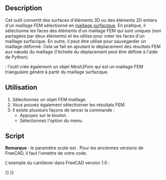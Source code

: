 <languages/>

{{Docnav/fr
|[[FEM_CreateElementsSet/fr|Effacer des éléments]]
|[[FEM_SolverCalculixCcxtools/fr|Solveur Calculix standard]]
|[[FEM_Workbench/fr|Atelier FEM]]
|IconL=FEM_CreateElementsSet.svg
|IconR=FEM_SolverCalculixCcxtools.svg
|IconC=Workbench_FEM.svg
}}

{{GuiCommand/fr
|Name=FEM FemMesh2Mesh
|Name/fr=FEM Maillage FEM en maillage surfacique
|MenuLocation=Maillage → Convertir un maillage FEM en maillage surfacique
|Workbenches=[[FEM_Workbench/fr|FEM]]
|SeeAlso=[[FEM_tutorial/fr|FEM Tutoriel]]
}}

== Description ==

Cet outil convertit des surfaces d'éléments 3D ou des éléments 2D entiers d'un maillage FEM sélectionné en [[Mesh_MeshObject/fr|maillage surfacique]]. En pratique, il sélectionne les faces des éléments d'un maillage FEM qui sont uniques (non partagées par deux éléments) et les utilise pour créer les faces d'un maillage surfacique. En outre, il peut être utilisé pour sauvegarder un maillage déformé. Cela se fait en ajoutant le déplacement des résultats FEM aux nœuds du maillage (l'échelle du déplacement peut être définie à l'aide de Python).

{{Version/fr|1.0}} : l'outil crée également un objet ''Mesh2Fem'' qui est un maillage FEM triangulaire généré à partir du maillage surfacique.

<span id="Usage"></span>
==Utilisation==

# Sélectionnez un objet FEM maillage.
# Vous pouvez également sélectionner les résultats FEM.
# Il existe plusieurs façons de lancer la commande :
#* Appuyez sur le bouton {{Button|[[Image:FEM_FemMesh2Mesh.svg|16px]] [[FEM_FemMesh2Mesh/fr|Convertir un maillage FEM en maillage surfacique]]}}.
#* Sélectionnez l'option {{MenuCommand|Maillage → [[Image:FEM_FemMesh2Mesh.svg|16px]] Convertir un maillage FEM en maillage surfacique}} du menu.

<span id="Scripting"></span>
==Script==

'''Remarque''' : le paramètre ''scale'' est {{Version/fr|0.21}}. Pour les anciennes versions de FreeCAD, il faut l'omettre de votre code.

L'exemple du cantilever dans FreeCAD version 1.0 :

{{Code|code=
from os.path import join
import FreeCAD as App
import Mesh
from femmesh import femmesh2mesh

path = join(App.getResourceDir(), "examples", "FEMExample.FCStd")
doc = App.openDocument(path)
fem_mesh = doc.FEMMeshGmsh.FemMesh
result = doc.CCX_Results
scale = 10  # displacement scale factor
out_mesh = femmesh2mesh.femmesh_2_mesh(fem_mesh, result, scale)
Mesh.show(Mesh.Mesh(out_mesh))
}}


{{Docnav/fr
|[[FEM_CreateElementsSet/fr|Effacer des éléments]]
|[[FEM_SolverCalculixCcxtools/fr|Solveur Calculix standard]]
|[[FEM_Workbench/fr|Atelier FEM]]
|IconL=FEM_CreateElementsSet.svg
|IconR=FEM_SolverCalculixCcxtools.svg
|IconC=Workbench_FEM.svg
}}

{{FEM_Tools_navi{{#translation:}}}}
{{Userdocnavi{{#translation:}}}}